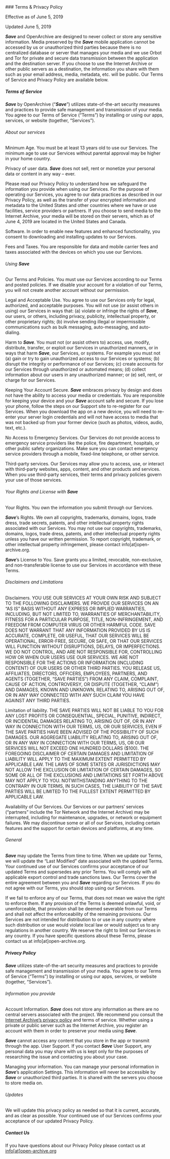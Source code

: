
<ContentSection>
### Terms & Privacy Policy

Effective as of June 5, 2019

Updated June 5, 2019

**_Save_** and OpenArchive are designed to never collect or store any sensitive information. Media preserved by the **_Save_** mobile application cannot be accessed by us or unauthorized third parties because there is no centralized database or server that manages your media and we use Orbot and Tor for private and secure data transmission between the application and the destination server. If you choose to use the Internet Archive or other public servers as a destination, the information you share with them such as your email address, media, metadata, etc. will be public. Our Terms of Service and Privacy Policy are available below.

##### Terms of Service

**_Save_** by OpenArchive (“**_Save_**”) utilizes state-of-the-art security measures and practices to provide safe management and transmission of your media. You agree to our Terms of Service (“Terms”) by installing or using our apps, services, or website (together, “Services”).

###### About our services

Minimum Age. You must be at least 13 years old to use our Services. The minimum age to use our Services without parental approval may be higher in your home country.

Privacy of user data. **_Save_** does not sell, rent or monetize your personal data or content in any way – ever.

Please read our Privacy Policy to understand how we safeguard the information you provide when using our Services. For the purpose of operating our Services, you agree to our data practices as described in our Privacy Policy, as well as the transfer of your encrypted information and metadata to the United States and other countries where we have or use facilities, service providers or partners. If you choose to send media to the Internet Archive, your media will be stored on their servers, which as of June 4, 2019 are located in the United States and Canada.

Software. In order to enable new features and enhanced functionality, you consent to downloading and installing updates to our Services.

Fees and Taxes. You are responsible for data and mobile carrier fees and taxes associated with the devices on which you use our Services.

###### Using **_Save_**

Our Terms and Policies. You must use our Services according to our Terms and posted policies. If we disable your account for a violation of our Terms, you will not create another account without our permission.

Legal and Acceptable Use. You agree to use our Services only for legal, authorized, and acceptable purposes. You will not use (or assist others in using) our Services in ways that: (a) violate or infringe the rights of **_Save_**, our users, or others, including privacy, publicity, intellectual property, or other proprietary rights; (b) involve sending illegal or impermissible communications such as bulk messaging, auto-messaging, and auto-dialing.

Harm to **_Save_**. You must not (or assist others to) access, use, modify, distribute, transfer, or exploit our Services in unauthorized manners, or in ways that harm **_Save_**, our Services, or systems. For example you must not (a) gain or try to gain unauthorized access to our Services or systems; (b) disrupt the integrity or performance of our Services; (c) create accounts for our Services through unauthorized or automated means; (d) collect information about our users in any unauthorized manner; or (e) sell, rent, or charge for our Services.

Keeping Your Account Secure. **_Save_** embraces privacy by design and does not have the ability to access your media or credentials. You are responsible for keeping your device and your **_Save_** account safe and secure. If you lose your phone, follow the steps on our Support site to re-register for our Services. When you download the app on a new device, you will need to re-enter your server login credentials and will not have access to media that was not backed up from your former device (such as photos, videos, audio, text, etc.).

No Access to Emergency Services. Our Services do not provide access to emergency service providers like the police, fire department, hospitals, or other public safety organizations. Make sure you can contact emergency service providers through a mobile, fixed-line telephone, or other service.

Third-party services. Our Services may allow you to access, use, or interact with third-party websites, apps, content, and other products and services. When you use third-party services, their terms and privacy policies govern your use of those services.
  
###### Your Rights and License with **_Save_** 
  
Your Rights. You own the information you submit through our Services.

**_Save_**’s Rights. We own all copyrights, trademarks, domains, logos, trade dress, trade secrets, patents, and other intellectual property rights associated with our Services. You may not use our copyrights, trademarks, domains, logos, trade dress, patents, and other intellectual property rights unless you have our written permission. To report copyright, trademark, or other intellectual property infringement, please contact info[at]open-archive.org.
  
**_Save_**’s License to You. Save grants you a limited, revocable, non-exclusive, and non-transferable license to use our Services in accordance with these Terms.


###### Disclaimers and Limitations
Disclaimers. YOU USE OUR SERVICES AT YOUR OWN RISK AND SUBJECT TO THE FOLLOWING DISCLAIMERS. WE PROVIDE OUR SERVICES ON AN “AS IS” BASIS WITHOUT ANY EXPRESS OR IMPLIED WARRANTIES, INCLUDING, BUT NOT LIMITED TO, WARRANTIES OF MERCHANTABILITY, FITNESS FOR A PARTICULAR PURPOSE, TITLE, NON-INFRINGEMENT, AND FREEDOM FROM COMPUTER VIRUS OR OTHER HARMFUL CODE. SAVE DOES NOT WARRANT THAT ANY INFORMATION PROVIDED BY US IS ACCURATE, COMPLETE, OR USEFUL, THAT OUR SERVICES WILL BE OPERATIONAL, ERROR-FREE, SECURE, OR SAFE, OR THAT OUR SERVICES WILL FUNCTION WITHOUT DISRUPTIONS, DELAYS, OR IMPERFECTIONS. WE DO NOT CONTROL, AND ARE NOT RESPONSIBLE FOR, CONTROLLING HOW OR WHEN OUR USERS USE OUR SERVICES. WE ARE NOT RESPONSIBLE FOR THE ACTIONS OR INFORMATION (INCLUDING CONTENT) OF OUR USERS OR OTHER THIRD PARTIES. YOU RELEASE US, AFFILIATES, DIRECTORS, OFFICERS, EMPLOYEES, PARTNERS, AND AGENTS (TOGETHER, “SAVE PARTIES”) FROM ANY CLAIM, COMPLAINT, CAUSE OF ACTION, CONTROVERSY, OR DISPUTE (TOGETHER, “CLAIM”) AND DAMAGES, KNOWN AND UNKNOWN, RELATING TO, ARISING OUT OF, OR IN ANY WAY CONNECTED WITH ANY SUCH CLAIM YOU HAVE AGAINST ANY THIRD PARTIES.

Limitation of liability. THE SAVE PARTIES WILL NOT BE LIABLE TO YOU FOR ANY LOST PROFITS OR CONSEQUENTIAL, SPECIAL, PUNITIVE, INDIRECT, OR INCIDENTAL DAMAGES RELATING TO, ARISING OUT OF, OR IN ANY WAY IN CONNECTION WITH OUR TERMS, US, OR OUR SERVICES, EVEN IF THE SAVE PARTIES HAVE BEEN ADVISED OF THE POSSIBILITY OF SUCH DAMAGES. OUR AGGREGATE LIABILITY RELATING TO, ARISING OUT OF, OR IN ANY WAY IN CONNECTION WITH OUR TERMS, US, OR OUR SERVICES WILL NOT EXCEED ONE HUNDRED DOLLARS ($100). THE FOREGOING DISCLAIMER OF CERTAIN DAMAGES AND LIMITATION OF LIABILITY WILL APPLY TO THE MAXIMUM EXTENT PERMITTED BY APPLICABLE LAW. THE LAWS OF SOME STATES OR JURISDICTIONS MAY NOT ALLOW THE EXCLUSION OR LIMITATION OF CERTAIN DAMAGES, SO SOME OR ALL OF THE EXCLUSIONS AND LIMITATIONS SET FORTH ABOVE MAY NOT APPLY TO YOU. NOTWITHSTANDING ANYTHING TO THE CONTRARY IN OUR TERMS, IN SUCH CASES, THE LIABILITY OF THE SAVE PARTIES WILL BE LIMITED TO THE FULLEST EXTENT PERMITTED BY APPLICABLE LAW.

Availability of Our Services. Our Services or our partners’ services (“partners” include the Tor Network and the Internet Archive) may be interrupted, including for maintenance, upgrades, or network or equipment failures. We may discontinue some or all of our Services, including certain features and the support for certain devices and platforms, at any time.

###### General
  
**_Save_** may update the Terms from time to time. When we update our Terms, we will update the “Last Modified” date associated with the updated Terms. Your continued use of our Services confirms your acceptance of our updated Terms and supersedes any prior Terms. You will comply with all applicable export control and trade sanctions laws. Our Terms cover the entire agreement between you and **_Save_** regarding our Services. If you do not agree with our Terms, you should stop using our Services.
  
If we fail to enforce any of our Terms, that does not mean we waive the right to enforce them. If any provision of the Terms is deemed unlawful, void, or unenforceable, that provision shall be deemed severable from our Terms and shall not affect the enforceability of the remaining provisions. Our Services are not intended for distribution to or use in any country where such distribution or use would violate local law or would subject us to any regulations in another country. We reserve the right to limit our Services in any country. If you have specific questions about these Terms, please contact us at info[at]open-archive.org.

##### Privacy Policy
  
**_Save_** utilizes state-of-the-art security measures and practices to provide safe management and transmission of your media. You agree to our Terms of Service (“Terms”) by installing or using our apps, services, or website (together, “Services”).
  
 ###### Information you provide
  
Account Information. **_Save_** does not store any information as there are no central servers associated with the project. We recommend you consult the [Internet Archive’s privacy policy](https://archive.org/about/terms.php) and terms of service. Whether using a private or public server such as the Internet Archive, you register an account with them in order to preserve your media using **_Save_**.
  
**_Save_** cannot access any content that you store in the app or transmit through the app.
User Support. If you contact **_Save_** User Support, any personal data you may share with us is kept only for the purposes of researching the issue and contacting you about your case.
  
Managing your information. You can manage your personal information in **_Save_**’s application Settings. This information will never be accessible by **_Save_** or unauthorized third parties. It is shared with the servers you choose to store media on.
  
###### Updates

We will update this privacy policy as needed so that it is current, accurate, and as clear as possible. Your continued use of our Services confirms your acceptance of our updated Privacy Policy.
  
##### Contact Us

If you have questions about our Privacy Policy please contact us at [info[at]open-archive.org](mailto:info@open-archive.org)

</ContentSection>
